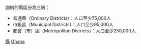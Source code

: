 迦納的縣區分為三級：
*普通縣（Ordinary Districts）：人口至少75,000人
*市級區（Municipal Districts）：人口至少95,000人
*都會（市）區（Metropolitan Districts）：人口至少250,000人

[[Category:加纳行政区划|縣]]
[[Category:非洲各国二级行政区|Ghana]]